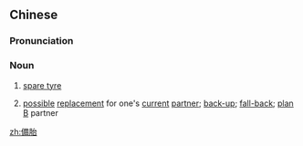 {{also|备胎}}
==Chinese==
{{zh-forms|s=备胎}}

===Pronunciation===
{{zh-pron
|m=bèitāi
|cat=n
}}

===Noun===
{{zh-noun}}

# {{lb|zh|literally}} [[spare tyre]]
# {{lb|zh|metaphorically}} [[possible]] [[replacement]] for one's [[current]] [[partner]]; [[back-up]]; [[fall-back]]; [[plan B]] partner

[[zh:備胎]]